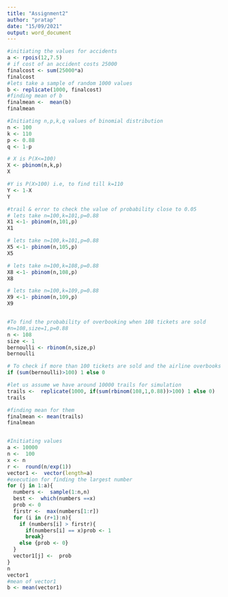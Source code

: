 ```yaml
---
title: "Assignment2"
author: "pratap"
date: "15/09/2021"
output: word_document
---
```

```r
#initiating the values for accidents
a <- rpois(12,7.5)
# if cost of an accident costs 25000
finalcost <- sum(25000*a)
finalcost
#lets take a sample of random 1000 values
b <- replicate(1000, finalcost)
#finding mean of b
finalmean <-  mean(b)
finalmean

```

```r
#Initiating n,p,k,q values of binomial distribution
n <- 100
k <- 110
p <- 0.88
q <- 1-p

# X is P(X<=100)
X <- pbinom(n,k,p)
X

#Y is P(X>100) i.e, to find till k=110
Y <- 1-X
Y

#trail & error to check the value of probability close to 0.05
# lets take n=100,k=101,p=0.88
X1 <-1- pbinom(n,101,p)
X1

# lets take n=100,k=101,p=0.88
X5 <-1- pbinom(n,105,p)
X5

# lets take n=100,k=108,p=0.88
X8 <-1- pbinom(n,108,p)
X8

# lets take n=100,k=109,p=0.88
X9 <-1- pbinom(n,109,p)
X9


#To find the probability of overbooking when 108 tickets are sold 
#n=108,size=1,p=0.88
n <- 108
size <- 1
bernoulli <- rbinom(n,size,p)
bernoulli

# To check if more than 100 tickets are sold and the airline overbooks
if (sum(bernoulli)>100) 1 else 0

#let us assume we have around 10000 trails for simulation
trails <-  replicate(1000, if(sum(rbinom(108,1,0.88))>100) 1 else 0)
trails

#finding mean for them
finalmean <- mean(trails)
finalmean



```


```r
#Initiating values
a <- 10000
n <-  100
x <- n
r <-  round(n/exp(1))
vector1 <-  vector(length=a)
#execution for finding the largest number
for (j in 1:a){
  numbers <-  sample(1:n,n)
  best <-  which(numbers ==x)
  prob <- 0
  firstr <-  max(numbers[1:r])
  for (i in (r+1):n){
    if (numbers[i] > firstr){
      if(numbers[i] == x)prob <- 1
      break}
    else {prob <- 0}
  }
  vector1[j] <-  prob
}
n
vector1
#mean of vector1
b <- mean(vector1)
```
